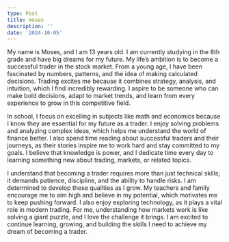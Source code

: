 ```yaml
---
type: Post
title: moses
description: ''
date: '2024-10-05'
---
```

My name is Moses, and I am 13 years old. I am currently studying in the 8th grade and have big dreams for my future. My life’s ambition is to become a successful trader in the stock market. From a young age, I have been fascinated by numbers, patterns, and the idea of making calculated decisions. Trading excites me because it combines strategy, analysis, and intuition, which I find incredibly rewarding. I aspire to be someone who can make bold decisions, adapt to market trends, and learn from every experience to grow in this competitive field.

In school, I focus on excelling in subjects like math and economics because I know they are essential for my future as a trader. I enjoy solving problems and analyzing complex ideas, which helps me understand the world of finance better. I also spend time reading about successful traders and their journeys, as their stories inspire me to work hard and stay committed to my goals. I believe that knowledge is power, and I dedicate time every day to learning something new about trading, markets, or related topics.

I understand that becoming a trader requires more than just technical skills; it demands patience, discipline, and the ability to handle risks. I am determined to develop these qualities as I grow. My teachers and family encourage me to aim high and believe in my potential, which motivates me to keep pushing forward. I also enjoy exploring technology, as it plays a vital role in modern trading. For me, understanding how markets work is like solving a giant puzzle, and I love the challenge it brings. I am excited to continue learning, growing, and building the skills I need to achieve my dream of becoming a trader.





